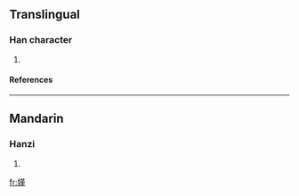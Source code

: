 ==Translingual==
===Han character===
{{Han char|rn=38|rad=女|as=11|sn=14|four=|canj=女廿中一 (VTLM)}}
# {{defn|Han|sort=女11}}
====References====
{{Han ref|kx=0270.050|dkj=06660|dj=0538.010|hdz=21075.080|uh=5AE4|ud=23268}}

----
==Mandarin==
===Hanzi===
{{cmn-hanzi|pin=[[jìn]] (jin4)|wg=chin<sup>4</sup>}}
# {{defn|Mandarin}}

[[fr:嫤]]